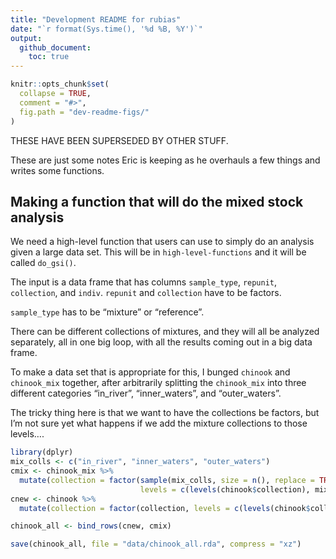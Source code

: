 ```yaml
---
title: "Development README for rubias"
date: "`r format(Sys.time(), '%d %B, %Y')`"
output: 
  github_document:
    toc: true
---
```


<!-- README.md is generated from README.Rmd. Please edit that file -->

```r
knitr::opts_chunk$set(
  collapse = TRUE,
  comment = "#>",
  fig.path = "dev-readme-figs/"
)
```


THESE HAVE BEEN SUPERSEDED BY OTHER STUFF.


These are just some notes Eric is keeping as he overhauls a few things and writes 
some functions.

## Making a function that will do the mixed stock analysis

We need a high-level function that users can use to simply do an analysis given
a large data set.  This will be in `high-level-functions` and it will be called
`do_gsi()`.  

The input is a data frame that has columns `sample_type`, `repunit`,   `collection`,  and 
`indiv`.  `repunit` and `collection` have to be factors.  

`sample_type` has to be "mixture" or "reference".  

There can be different collections of mixtures, and they will all be analyzed separately, all
in one big loop, with all the results coming out in a big data frame.  

To make a data set that is appropriate for this, I bunged `chinook` and `chinook_mix` together, after
arbitrarily splitting the `chinook_mix` into three different categories "in_river", "inner_waters", and "outer_waters".

The tricky thing here is that we want to have the collections be factors, but I'm not sure yet what happens if
we add the mixture collections to those levels....
```r
library(dplyr)
mix_colls <- c("in_river", "inner_waters", "outer_waters")
cmix <- chinook_mix %>% 
  mutate(collection = factor(sample(mix_colls, size = n(), replace = TRUE, prob = c(1,2,3) ), 
                             levels = c(levels(chinook$collection), mix_colls)))
cnew <- chinook %>%
  mutate(collection = factor(collection, levels = c(levels(chinook$collection), mix_colls)))

chinook_all <- bind_rows(cnew, cmix)

save(chinook_all, file = "data/chinook_all.rda", compress = "xz")
```
